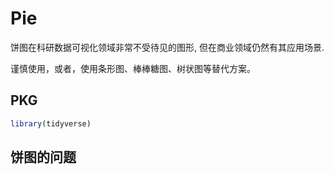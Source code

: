 # Pie {#sec-pie}

饼图在科研数据可视化领域非常不受待见的图形, 但在商业领域仍然有其应用场景.

谨慎使用，或者，使用条形图、棒棒糖图、树状图等替代方案。

## PKG

```r
library(tidyverse)


```

## 饼图的问题
